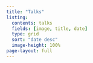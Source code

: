 ```yaml
---
title: "Talks"
listing:
  contents: talks
  fields: [image, title, date]
  type: grid
  sort: "date desc"
  image-height: 100%
page-layout: full
---
```


::: column-page
:::
